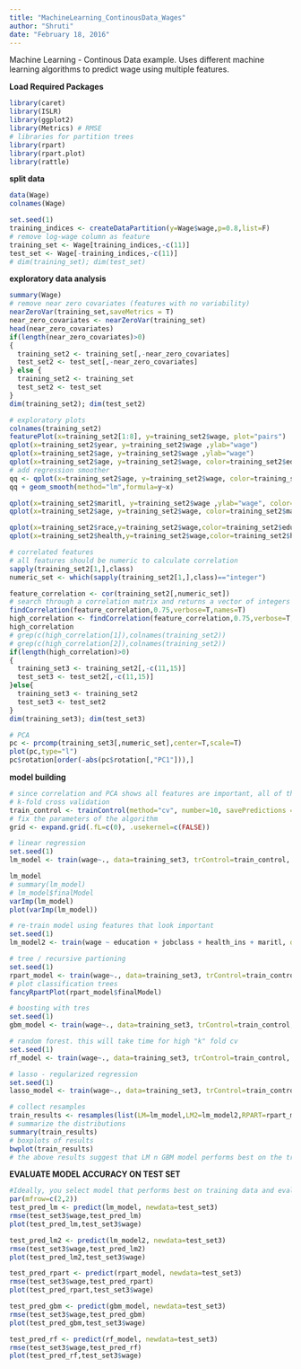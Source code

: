 ```yaml
---
title: "MachineLearning_ContinousData_Wages"
author: "Shruti"
date: "February 18, 2016"
---
```

Machine Learning - Continous Data example. Uses different machine learning algorithms to predict wage using multiple features.

**Load Required Packages**
```r
library(caret)
library(ISLR)
library(ggplot2)
library(Metrics) # RMSE
# libraries for partition trees
library(rpart)
library(rpart.plot)
library(rattle)
```

**split data**
```r
data(Wage)
colnames(Wage)

set.seed(1)
training_indices <- createDataPartition(y=Wage$wage,p=0.8,list=F)
# remove log-wage column as feature 
training_set <- Wage[training_indices,-c(11)]
test_set <- Wage[-training_indices,-c(11)]
# dim(training_set); dim(test_set)
```

**exploratory data analysis**
```r
summary(Wage)
# remove near zero covariates (features with no variability)
nearZeroVar(training_set,saveMetrics = T)
near_zero_covariates <- nearZeroVar(training_set)
head(near_zero_covariates)
if(length(near_zero_covariates)>0)
{
  training_set2 <- training_set[,-near_zero_covariates]
  test_set2 <- test_set[,-near_zero_covariates]
} else {
  training_set2 <- training_set
  test_set2 <- test_set
}
dim(training_set2); dim(test_set2)

# exploratory plots
colnames(training_set2)
featurePlot(x=training_set2[1:8], y=training_set2$wage, plot="pairs")
qplot(x=training_set2$year, y=training_set2$wage ,ylab="wage")
qplot(x=training_set2$age, y=training_set2$wage ,ylab="wage")
qplot(x=training_set2$age, y=training_set2$wage, color=training_set2$education,pch=training_set2$jobclass ,ylab="wage")
# add regression smoother
qq <- qplot(x=training_set2$age, y=training_set2$wage, color=training_set2$education,pch=training_set2$jobclass ,ylab="wage")
qq + geom_smooth(method="lm",formula=y~x)

qplot(x=training_set2$maritl, y=training_set2$wage ,ylab="wage", color=training_set2$age)
qplot(x=training_set2$age, y=training_set2$wage, color=training_set2$maritl ,ylab="wage")

qplot(x=training_set2$race,y=training_set2$wage,color=training_set2$education ,pch=training_set2$jobclass,cex=1,ylab="wage")
qplot(x=training_set2$health,y=training_set2$wage,color=training_set2$health_ins ,pch=training_set2$jobclass,cex=1,ylab="wage")

# correlated features
# all features should be numeric to calculate correlation
sapply(training_set2[1,],class)
numeric_set <- which(sapply(training_set2[1,],class)=="integer")

feature_correlation <- cor(training_set2[,numeric_set])
# search through a correlation matrix and returns a vector of integers corresponding to columns to remove to reduce pair-wise correlations.
findCorrelation(feature_correlation,0.75,verbose=T,names=T)
high_correlation <- findCorrelation(feature_correlation,0.75,verbose=T,names=T)
high_correlation
# grep(c(high_correlation[1]),colnames(training_set2))
# grep(c(high_correlation[2]),colnames(training_set2))
if(length(high_correlation)>0)
{
  training_set3 <- training_set2[,-c(11,15)]
  test_set3 <- test_set2[,-c(11,15)]
}else{
  training_set3 <- training_set2
  test_set3 <- test_set2
}
dim(training_set3); dim(test_set3)

# PCA
pc <- prcomp(training_set3[,numeric_set],center=T,scale=T)
plot(pc,type="l")
pc$rotation[order(-abs(pc$rotation[,"PC1"])),]
```

**model building**
```r
# since correlation and PCA shows all features are important, all of them are used in the model
# k-fold cross validation
train_control <- trainControl(method="cv", number=10, savePredictions = T)
# fix the parameters of the algorithm
grid <- expand.grid(.fL=c(0), .usekernel=c(FALSE))

# linear regression
set.seed(1)
lm_model <- train(wage~., data=training_set3, trControl=train_control, method="lm" ,preProcess=c("scale","center","pca"))

lm_model
# summary(lm_model)
# lm_model$finalModel
varImp(lm_model)
plot(varImp(lm_model))

# re-train model using features that look important
set.seed(1)
lm_model2 <- train(wage ~ education + jobclass + health_ins + maritl, data=training_set3, trControl=train_control, method="lm")

# tree / recursive partioning
set.seed(1)
rpart_model <- train(wage~., data=training_set3, trControl=train_control, method="rpart" ,preProcess=c("scale","center","pca"))
# plot classification trees
fancyRpartPlot(rpart_model$finalModel)

# boosting with tres
set.seed(1)
gbm_model <- train(wage~., data=training_set3, trControl=train_control, method = "gbm", verbose=F ,preProcess=c("scale","center","pca"))

# random forest. this will take time for high "k" fold cv
set.seed(1)
rf_model <- train(wage~., data=training_set3, trControl=train_control, method="rf" ,preProcess=c("scale","center","pca"))

# lasso - regularized regression
set.seed(1)
lasso_model <- train(wage~., data=training_set3, trControl=train_control, method="lasso", metric="RMSE" ,preProcess=c("scale","center","pca"))

# collect resamples
train_results <- resamples(list(LM=lm_model,LM2=lm_model2,RPART=rpart_model,GBM=gbm_model,RF=rf_model))
# summarize the distributions
summary(train_results)
# boxplots of results
bwplot(train_results)
# the above results suggest that LM n GBM model performs best on the training data.
```

**EVALUATE MODEL ACCURACY ON TEST SET**
```r
#Ideally, you select model that performs best on training data and evaluate on test set. I am doing for all models just for illustration 
par(mfrow=c(2,2))
test_pred_lm <- predict(lm_model, newdata=test_set3)
rmse(test_set3$wage,test_pred_lm)
plot(test_pred_lm,test_set3$wage)

test_pred_lm2 <- predict(lm_model2, newdata=test_set3)
rmse(test_set3$wage,test_pred_lm2)
plot(test_pred_lm2,test_set3$wage)

test_pred_rpart <- predict(rpart_model, newdata=test_set3)
rmse(test_set3$wage,test_pred_rpart)
plot(test_pred_rpart,test_set3$wage)

test_pred_gbm <- predict(gbm_model, newdata=test_set3)
rmse(test_set3$wage,test_pred_gbm)
plot(test_pred_gbm,test_set3$wage)

test_pred_rf <- predict(rf_model, newdata=test_set3)
rmse(test_set3$wage,test_pred_rf)
plot(test_pred_rf,test_set3$wage)
```



